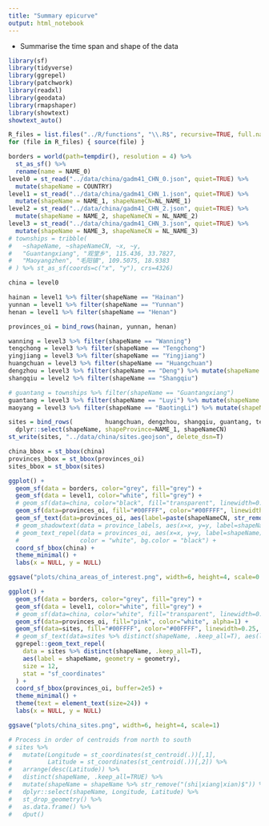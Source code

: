 ```yaml
---
title: "Summary epicurve"
output: html_notebook
---
```


- Summarise the time span and shape of the data

```r
library(sf)
library(tidyverse)
library(ggrepel)
library(patchwork)
library(readxl)
library(geodata)
library(rmapshaper)
library(showtext)
showtext_auto()

R_files = list.files("../R/functions", "\\.R$", recursive=TRUE, full.names=TRUE)
for (file in R_files) { source(file) }
```

```r
borders = world(path=tempdir(), resolution = 4) %>%
  st_as_sf() %>%
  rename(name = NAME_0)
level0 = st_read("../data/china/gadm41_CHN_0.json", quiet=TRUE) %>%
  mutate(shapeName = COUNTRY)
level1 = st_read("../data/china/gadm41_CHN_1.json", quiet=TRUE) %>%
  mutate(shapeName = NAME_1, shapeNameCN=NL_NAME_1)
level2 = st_read("../data/china/gadm41_CHN_2.json", quiet=TRUE) %>%
  mutate(shapeName = NAME_2, shapeNameCN = NL_NAME_2)
level3 = st_read("../data/china/gadm41_CHN_3.json", quiet=TRUE) %>%
  mutate(shapeName = NAME_3, shapeNameCN = NL_NAME_3)
# townships = tribble(
#   ~shapeName, ~shapeNameCN, ~x, ~y,
#   "Guantangxiang", "观堂乡", 115.436, 33.7827,
#   "Maoyangzhen", "毛阳镇", 109.5075, 18.9383
# ) %>% st_as_sf(coords=c("x", "y"), crs=4326)
```

```r
china = level0

hainan = level1 %>% filter(shapeName == "Hainan")
yunnan = level1 %>% filter(shapeName == "Yunnan")
henan = level1 %>% filter(shapeName == "Henan")

provinces_oi = bind_rows(hainan, yunnan, henan)

wanning = level3 %>% filter(shapeName == "Wanning")
tengchong = level3 %>% filter(shapeName == "Tengchong")
yingjiang = level3 %>% filter(shapeName == "Yingjiang")
huangchuan = level3 %>% filter(shapeName == "Huangchuan")
dengzhou = level3 %>% filter(shapeName == "Deng") %>% mutate(shapeName = "Dengzhou")
shangqiu = level2 %>% filter(shapeName == "Shangqiu")

# guantang = townships %>% filter(shapeName == "Guantangxiang")
guantang = level3 %>% filter(shapeName == "Luyi") %>% mutate(shapeName = "Guantang")
maoyang = level3 %>% filter(shapeName == "BaotingLi") %>% mutate(shapeName = "Maoyang")

sites = bind_rows(         huangchuan, dengzhou, shangqiu, guantang, tengchong, yingjiang, maoyang,  wanning) %>%
  dplyr::select(shapeName, shapeProvince=NAME_1, shapeNameCN)
st_write(sites, "../data/china/sites.geojson", delete_dsn=T)

china_bbox = st_bbox(china)
provinces_bbox = st_bbox(provinces_oi)
sites_bbox = st_bbox(sites)
```

```r
ggplot() +
  geom_sf(data = borders, color="grey", fill="grey") +
  geom_sf(data = level1, color="white", fill="grey") +
  # geom_sf(data=china, color="black", fill="transparent", linewidth=0.5) +
  geom_sf(data=provinces_oi, fill="#00FFFF", color="#00FFFF", linewidth=1, alpha=0.5) +
  geom_sf_text(data=provinces_oi, aes(label=paste(shapeNameCN, str_remove(shapeName, " Province")))) +
  # geom_shadowtext(data = province_labels, aes(x=x, y=y, label=shapeName)) +
  # geom_text_repel(data = provinces_oi, aes(x=x, y=y, label=shapeName),
  #                 color = "white", bg.color = "black") +
  coord_sf_bbox(china) +
  theme_minimal() +
  labs(x = NULL, y = NULL)

ggsave("plots/china_areas_of_interest.png", width=6, height=4, scale=0.5)
```

```r
ggplot() +
  geom_sf(data = borders, color="grey", fill="grey") +
  geom_sf(data = level1, color="white", fill="grey") +
  # geom_sf(data=china, color="white", fill="transparent", linewidth=0.5) +
  geom_sf(data=provinces_oi, fill="pink", color="white", alpha=1) +
  geom_sf(data=sites, fill="#00FFFF", color="#00FFFF", linewidth=0.25, alpha=0.5) +
  # geom_sf_text(data=sites %>% distinct(shapeName, .keep_all=T), aes(label=shapeName)) +
  ggrepel::geom_text_repel(
    data = sites %>% distinct(shapeName, .keep_all=T),
    aes(label = shapeName, geometry = geometry),
    size = 12,
    stat = "sf_coordinates"
  ) +
  coord_sf_bbox(provinces_oi, buffer=2e5) +
  theme_minimal() +
  theme(text = element_text(size=24)) +
  labs(x = NULL, y = NULL)

ggsave("plots/china_sites.png", width=6, height=4, scale=1)
```

```r
# Process in order of centroids from north to south
# sites %>%
#   mutate(Longitude = st_coordinates(st_centroid(.))[,1],
#          Latitude = st_coordinates(st_centroid(.))[,2]) %>%
#   arrange(desc(Latitude)) %>%
#   distinct(shapeName, .keep_all=TRUE) %>%
#   mutate(shapeName = shapeName %>% str_remove("(shi|xiang|xian)$")) %>%
#   dplyr::select(shapeName, Longitude, Latitude) %>%
#   st_drop_geometry() %>%
#   as.data.frame() %>%
#   dput()
```

